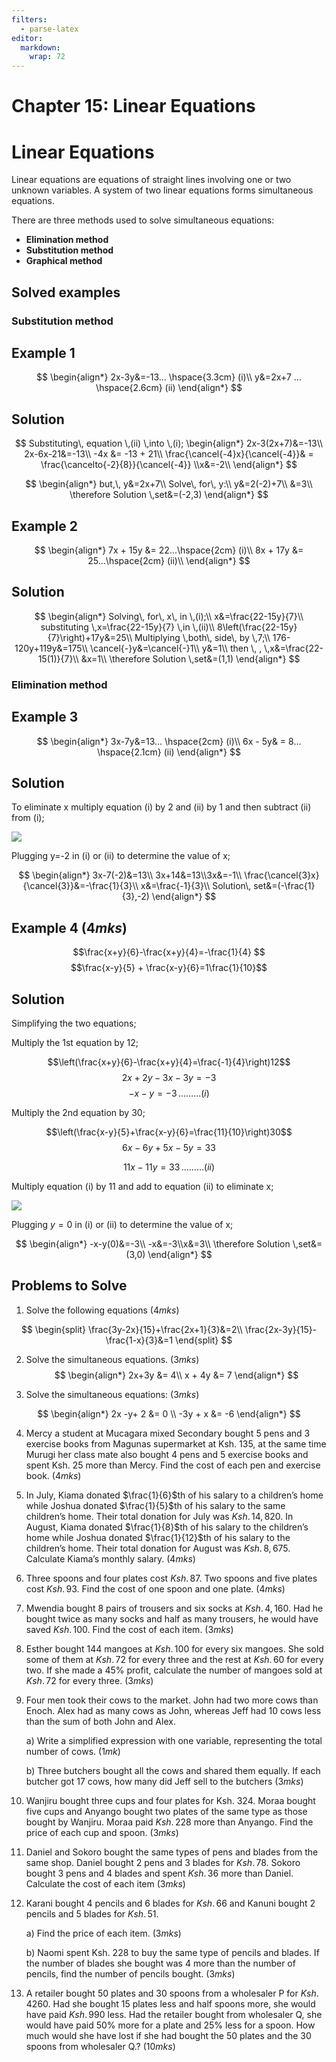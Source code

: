 ```yaml
---
filters:
  - parse-latex
editor: 
  markdown: 
    wrap: 72
---
```


# Chapter 15: Linear Equations

# Linear Equations {.unnumbered}

Linear equations are equations of straight lines involving one or two
unknown variables. A system of two linear equations forms simultaneous
equations.

There are three methods used to solve simultaneous equations:

-   **Elimination method**
-   **Substitution method**
-   **Graphical method**

## Solved examples

### Substitution method

::: {.callout-note collapse="false"}
## Example 1

$$
\begin{align*}
2x-3y&=-13... \hspace{3.3cm} (i)\\
y&=2x+7 ...   \hspace{2.6cm} (ii)
\end{align*}
$$
:::

::: {.callout-caution collapse="true"}
## Solution

$$
  Substituting\, equation \,(ii) \,into \,(i);
 \begin{align*}
 2x-3(2x+7)&=-13\\
 2x-6x-21&=-13\\
-4x &= -13 + 21\\
 \frac{\cancel{-4}x}{\cancel{-4}}& = \frac{\cancelto{-2}{8}}{\cancel{-4}} \\x&=-2\\  \end{align*}
 $$

$$  
  \begin{align*}
 but,\, y&=2x+7\\
 Solve\, for\, y:\\
 y&=2(-2)+7\\
 &=3\\ \therefore Solution \,set&=(-2,3)
 \end{align*}
$$
:::

::: {.callout-note collapse="false"}
## Example 2

$$
\begin{align*}
7x + 15y &= 22...\hspace{2cm} (i)\\
8x + 17y &= 25...\hspace{2cm} (ii)\\
\end{align*}
$$
:::

::: {.callout-caution collapse="true"}
## Solution

$$
\begin{align*}
Solving\, for\, x\, in \,(i);\\
x&=\frac{22-15y}{7}\\
substituting \,x=\frac{22-15y}{7} \,in \,(ii)\\
8\left(\frac{22-15y}{7}\right)+17y&=25\\
Multiplying \,both\, side\, by \,7;\\
176-120y+119y&=175\\
\cancel{-}y&=\cancel{-}1\\
y&=1\\ then \, , \,x&=\frac{22-15(1)}{7}\\
&x=1\\
\therefore Solution \,set&=(1,1)
\end{align*}
$$
:::

### Elimination method

::: {.callout-note collapse="false"}
## Example 3

$$
\begin{align*}
3x-7y&=13... \hspace{2cm} (i)\\
6x - 5y& = 8...  \hspace{2.1cm} (ii)
\end{align*}
$$
:::

::: {.callout-caution collapse="true"}
## Solution

To eliminate x multiply equation (i) by 2 and (ii) by 1 and then
subtract (ii) from (i);

![](images/Li_eq_Ex3.png)

Plugging y=-2 in (i) or (ii) to determine the value of x;

$$
\begin{align*}
3x-7(-2)&=13\\
3x+14&=13\\3x&=-1\\
\frac{\cancel{3}x}{\cancel{3}}&=-\frac{1}{3}\\
x&=\frac{-1}{3}\\ Solution\, set&=(-\frac{1}{3},-2)
\end{align*}
$$
:::

::: {.callout-note collapse="false"}
## Example 4 \hspace{11.5 cm} $(4mks)$

$$\frac{x+y}{6}-\frac{x+y}{4}=-\frac{1}{4} $$
$$\frac{x-y}{5} + \frac{x-y}{6}=1\frac{1}{10}$$
:::

::: {.callout-caution collapse="true"}
## Solution

Simplifying the two equations;

Multiply the 1st equation by 12;

$$\left(\frac{x+y}{6}-\frac{x+y}{4}=\frac{-1}{4}\right)12$$
$$2x+2y-3x-3y=-3$$ $$-x-y=-3 \,\ldots \ldots\ldots(i)$$

Multiply the 2nd equation by 30;

$$\left(\frac{x-y}{5}+\frac{x-y}{6}=\frac{11}{10}\right)30$$
$$6x-6y+5x-5y=33$$

$$11x-11y=33 \, \ldots\ldots\ldots (ii)$$

Multiply equation (i) by 11 and add to equation (ii) to eliminate x;

![](images/Li_eq_Ex4.png)

Plugging $y= 0$ in (i) or (ii) to determine the value of x;

$$
\begin{align*}
-x-y(0)&=-3\\
-x&=-3\\x&=3\\
\therefore Solution \,set&=(3,0)
\end{align*}
$$
:::

::: {.callout-note collapse="false"}
## Problems to Solve

1.  Solve the following equations \hspace{9.5 cm} $(4mks)$

$$
\begin{split}
\frac{3y-2x}{15}+\frac{2x+1}{3}&=2\\
\frac{2x-3y}{15}-\frac{1-x}{3}&=1
\end{split}
$$

2.  Solve the simultaneous equations. \hspace{8.7 cm} $(3mks)$ $$
    \begin{align*}
    2x+3y &= 4\\
    x + 4y &= 7
    \end{align*}
    $$

3.  Solve the simultaneous equations: \hspace{8.5 cm} $(3mks)$

$$
\begin{align*}
2x -y+ 2 &= 0 \\
-3y + x &= -6 
\end{align*}
$$

4.  Mercy a student at Mucagara mixed Secondary bought 5 pens and 3
    exercise books from Magunas supermarket at Ksh. 135, at the same
    time Murugi her class mate also bought 4 pens and 5 exercise books
    and spent Ksh. 25 more than Mercy. Find the cost of each pen and
    exercise book. \hspace{13.2 cm} $(4mks)$

5.  In July, Kiama donated $\frac{1}{6}$th of his salary to a children's
    home while Joshua donated $\frac{1}{5}$th of his salary to the same
    children's home. Their total donation for July was $Ksh.\, 14,820$.
    In August, Kiama donated $\frac{1}{8}$th of his salary to the
    children's home while Joshua donated $\frac{1}{12}$th of his salary
    to the children's home. Their total donation for August was
    $Ksh.\, 8,675$. Calculate Kiama's monthly salary. \hspace{13.1 cm}
    $(4mks)$

6.  Three spoons and four plates cost $Ksh. \,87$. Two spoons and five
    plates cost $Ksh.\, 93$. Find the cost of one spoon and one plate.
    \hspace{9cm} $(4mks)$

7.  Mwendia bought 8 pairs of trousers and six socks at $Ksh.\, 4,160$.
    Had he bought twice as many socks and half as many trousers, he
    would have saved $Ksh.\, 100$. Find the cost of each item.
    \hspace{14.3cm} $(3mks)$

8.  Esther bought 144 mangoes at $Ksh.\, 100$ for every six mangoes. She
    sold some of them at $Ksh.\, 72$ for every three and the rest at
    $Ksh.\, 60$ for every two. If she made a 45% profit, calculate the
    number of mangoes sold at $Ksh.\, 72$ for every three.
    \hspace{7.1cm} $(3mks)$

9.  Four men took their cows to the market. John had two more cows than
    Enoch. Alex had as many cows as John, whereas Jeff had 10 cows less
    than the sum of both John and Alex.

    a\) Write a simplified expression with one variable, representing
    the total number of cows. \hspace{13.6cm} $(1mk)$

    b\) Three butchers bought all the cows and shared them equally. If
    each butcher got 17 cows, how many did Jeff sell to the butchers
    \hspace{7.5 cm} $(3mks)$

10. Wanjiru bought three cups and four plates for Ksh. 324. Moraa bought
    five cups and Anyango bought two plates of the same type as those
    bought by Wanjiru. Moraa paid $Ksh.\, 228$ more than Anyango. Find
    the price of each cup and spoon. \hspace{5.4cm} $(3mks)$

11. Daniel and Sokoro bought the same types of pens and blades from the
    same shop. Daniel bought 2 pens and 3 blades for $Ksh.\, 78$. Sokoro
    bought 3 pens and 4 blades and spent $Ksh.\, 36$ more than Daniel.
    Calculate the cost of each item \hspace{6cm} $(3mks)$

12. Karani bought 4 pencils and 6 blades for $Ksh.\, 66$ and Kanuni
    bought 2 pencils and 5 blades for $Ksh.\, 51$.

    a\) Find the price of each item.\hspace{9cm} $(3mks)$

    b\) Naomi spent Ksh. 228 to buy the same type of pencils and blades.
    If the number of blades she bought was 4 more than the number of
    pencils, find the number of pencils bought. \hspace{13.5cm} $(3mks)$

13. A retailer bought 50 plates and 30 spoons from a wholesaler P for
    $Ksh.\, 4260$. Had she bought 15 plates less and half spoons more,
    she would have paid $Ksh. \,990$ less. Had the retailer bought from
    wholesaler Q, she would have paid 50% more for a plate and 25% less
    for a spoon. How much would she have lost if she had bought the 50
    plates and the 30 spoons from wholesaler Q.? \hspace{14.2 cm}
    $(10mks)$
:::

